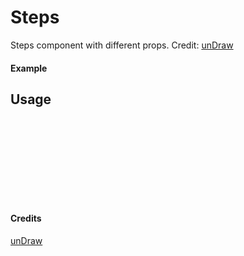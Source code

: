 
<Meta of={Steps} title="unDraw/Steps" />

# Steps

Steps component with different props.
Credit: [unDraw](https://undraw.co/illustrations)

#### Example

<Canvas of={Steps.Primary} />

## Usage

```ts
import { Steps } from "yadl-ui";

const Example = () => {
  return (
      <Steps />
  );
};

export default Example;
```

#### Credits
[unDraw](https://undraw.co/illustrations)
